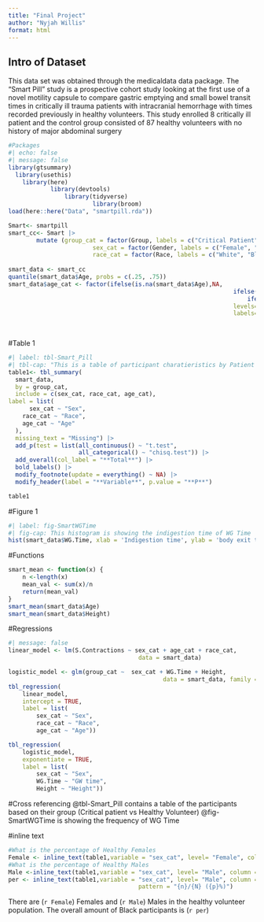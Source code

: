 ```yaml
---
title: "Final Project"
author: "Nyjah Willis"
format: html
---
```


## Intro of Dataset

This data set was obtained through the medicaldata data package. The "Smart Pill" study is a prospective cohort study looking at the first use of a novel motility capsule to compare gastric emptying and small bowel transit times in critically ill trauma patients with intracranial hemorrhage with times recorded previously in healthy volunteers. This study enrolled 8 critically ill patient and the control group consisted of 87 healthy volunteers with no history of major abdominal surgery

```r
#Packages 
#| echo: false
#| message: false
library(gtsummary)
  library(usethis)
  	library(here)
			library(devtools)
				library(tidyverse)
						library(broom)
load(here::here("Data", "smartpill.rda"))
```

```r
Smart<- smartpill
smart_cc<- Smart |>
		mutate (group_cat = factor(Group, labels = c("Critical Patient", "Healthy Volunteer")),
						sex_cat = factor(Gender, labels = c("Female", "Male")),
						race_cat = factor(Race, labels = c("White", "Black", "Asian/Pacific Islander", 
																					 "Hispanic", "Other")))
smart_data <- smart_cc
quantile(smart_data$Age, probs = c(.25, .75))
smart_data$age_cat <- factor(ifelse(is.na(smart_data$Age),NA,
																ifelse(smart_data$Age <=28, 1,
																	ifelse(smart_data$Age <= 44, 2, 3))),
																levels=1:3,
																labels=c("28 years or younger",
																				 "Between 29 - 43 years",
																				 "44 and older "))
```
#Table 1

```r
#| label: tbl-Smart_Pill
#| tbl-cap: "This is a table of participant charatieristics by Patient Group"
table1<- tbl_summary(
  smart_data,
  by = group_cat,
  include = c(sex_cat, race_cat, age_cat),
label = list(
	  sex_cat ~ "Sex",
    race_cat ~ "Race",
    age_cat ~ "Age"
  ),
  missing_text = "Missing") |> 
  add_p(test = list(all_continuous() ~ "t.test", 
                    all_categorical() ~ "chisq.test")) |> 
  add_overall(col_label = "**Total**") |> 
  bold_labels() |> 
  modify_footnote(update = everything() ~ NA) |> 
  modify_header(label = "**Variable**", p.value = "**P**")

table1
```

#Figure 1

```r
#| label: fig-SmartWGTime
#| fig-cap: This histogram is showing the indigestion time of WG Time 
hist(smart_data$WG.Time, xlab = 'Indigestion time', ylab = 'body exit time', main = 'Whole Gut Time')
```

#Functions

```r
smart_mean <- function(x) {
	n <-length(x)
	mean_val <- sum(x)/n
	return(mean_val)
}
smart_mean(smart_data$Age)
smart_mean(smart_data$Height)
```

#Regressions

```r
#| message: false
linear_model <- lm(S.Contractions ~ sex_cat + age_cat + race_cat,
									 data = smart_data)

logistic_model <- glm(group_cat ~  sex_cat + WG.Time + Height,
											data = smart_data, family = binomial())
tbl_regression(
	linear_model,
	intercept = TRUE,
	label = list(
		sex_cat ~ "Sex",
		race_cat ~ "Race",
		age_cat ~ "Age"))

tbl_regression(
	logistic_model,
	exponentiate = TRUE,
	label = list(
		sex_cat ~ "Sex",
		WG.Time ~ "GW time",
		Height ~ "Height"))
```

#Cross referencing @tbl-Smart_Pill contains a table of the participants based on their group (Critical patient vs Healthy Volunteer) @fig-SmartWGTime is showing the frequency of WG Time

#inline text

```r
#What is the percentage of Healthy Females 
Female <- inline_text(table1,variable = "sex_cat", level= "Female", column = "Healthy Volunteer")
#What is the percentage of Healthy Males
Male <-inline_text(table1,variable = "sex_cat", level= "Male", column = "Healthy Volunteer")
per <- inline_text(table1,variable = "sex_cat", level= "Male", column = "stat_0",
									 pattern = "{n}/{N} ({p}%)")
```

There are (`r Female`) Females and (`r Male`) Males in the healthy volunteer population. The overall amount of Black participants is (`r per`)


